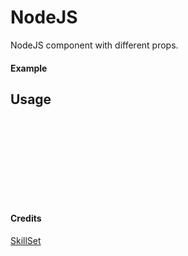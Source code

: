 
<Meta of={NodeJS} title="SkillSet/NodeJS" />

# NodeJS

NodeJS component with different props.

#### Example

<Canvas of={NodeJS.Primary} />

## Usage

```ts
import { NodeJS } from "yadl-ui";

const Example = () => {
  return (
      <NodeJS />
  );
};

export default Example;
```

#### Credits
[SkillSet](https://skillicons.dev)
